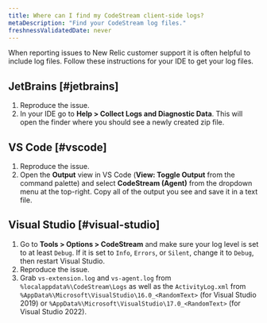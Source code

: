 ```yaml
---
title: Where can I find my CodeStream client-side logs?
metaDescription: "Find your CodeStream log files."
freshnessValidatedDate: never
---
```


When reporting issues to New Relic customer support it is often helpful to include log files. Follow these instructions for your IDE to get your log files.

## JetBrains [#jetbrains]

1. Reproduce the issue.
2. In your IDE go to **Help > Collect Logs and Diagnostic Data**. This will open the finder where you should see a newly created zip file.

## VS Code [#vscode]

1. Reproduce the issue.
2. Open the **Output** view in VS Code (**View: Toggle Output** from the command palette) and select **CodeStream (Agent)** from the dropdown menu at the top-right.
   Copy all of the output you see and save it in a text file.

## Visual Studio [#visual-studio]

1. Go to **Tools > Options > CodeStream** and make sure your log level is set to at least `Debug`. If it is set to `Info`, `Errors`, or `Silent`, change it to `Debug`, then restart Visual Studio.
2. Reproduce the issue.
3. Grab `vs-extension.log` and `vs-agent.log` from `%localappdata%\CodeStream\Logs` as well as the `ActivityLog.xml` from `%AppData%\Microsoft\VisualStudio\16.0_<RandomText>` (for Visual Studio 2019) or `%AppData%\Microsoft\VisualStudio\17.0_<RandomText>` (for Visual Studio 2022).
